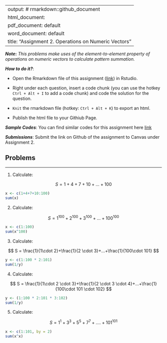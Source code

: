 
---
output: # rmarkdown::github_document
  html_document:
  pdf_document: default
  word_document: default
title: "Assignment 2.  Operations on Numeric Vectors"
---

***Note*:** *This problems make uses of the element-to-element property of operations on numeric vectors to calculate pattern summation.* 

***How to do it?***: 

- Open the Rmarkdown file of this assignment ([link](assignment2.Rmd)) in Rstudio. 

- Right under each question, insert  a code chunk (you can use the hotkey `Ctrl + Alt + I` to add a code chunk) and code the solution for the question. 

- `Knit` the rmarkdown file (hotkey: `Ctrl + Alt + K`) to export an html.  

-  Publish the html file to your Githiub Page. 

***Sample Codes***: You can find similar codes for this assignment here [link](assignment2_sample_code.html)


***Submissions***: Submit the link on Github of the assignment to Canvas under Assignment 2. 


Problems
-------
-------


1. Calculate: 


$$
S = 1 + 4 + 7 + 10 +... + 100
$$
```r
x <- c(1+4+7+10:100)
sum(x)
```


2. Calculate: 


$$
S = 1^{100} + 2^{100} + 3^{100} +...+100^{100}
$$
```r
x <- c(1:100)
sum(x^100)
```

3. Calculate: 

$$
S = \frac{1}{1\cdot 2}+\frac{1}{2 \cdot 3}+...+\frac{1}{100\cdot 101}
$$
```r
y <- c(1:100 * 2:101)
sum(1/y)
```

4. Calculate: 

$$
S = \frac{1}{1\cdot 2 \cdot 3}+\frac{1}{2 \cdot 3 \cdot 4}+...+\frac{1}{100\cdot 101 \cdot 102}
$$
```r
y <- (1:100 * 2:101 * 3:102)
sum(1/y)
```

5. Calculate: 

$$
S = 1^1 + 3^3 + 5^5 + 7^7 +....+101^{101}
$$
```r
x <- c(1:101, by = 2)
sum(x^x)
```

